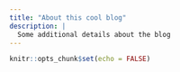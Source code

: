 ```yaml
---
title: "About this cool blog"
description: |
  Some additional details about the blog
---
```


```r
knitr::opts_chunk$set(echo = FALSE)
```
